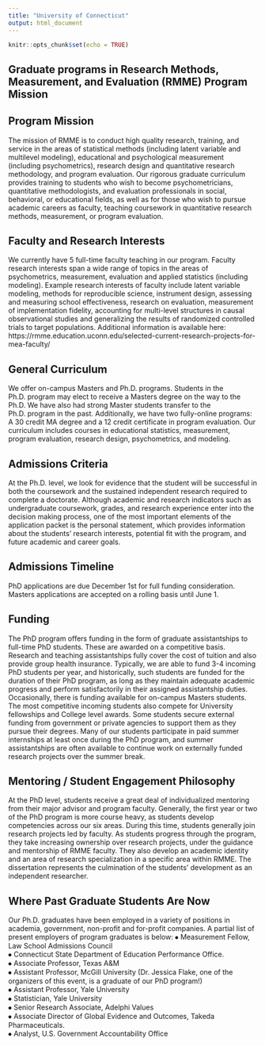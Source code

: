 ---
title: "University of Connecticut"
output: html_document
---

```{r setup, include=FALSE}
knitr::opts_chunk$set(echo = TRUE)
```


## Graduate programs in Research Methods, Measurement, and Evaluation (RMME) Program Mission {-}

## Program Mission  {-}
The mission of RMME is to conduct high quality research, training, and service in the areas of statistical methods (including latent variable and multilevel modeling), educational and psychological measurement (including psychometrics), research design and quantitative research methodology, and program evaluation. Our rigorous graduate curriculum provides training to students who wish to become psychometricians, quantitative methodologists, and evaluation professionals in social, behavioral, or educational fields, as well as for those who wish to pursue academic careers as faculty, teaching coursework in quantitative research methods, measurement, or program evaluation.


## Faculty and Research Interests  {-}
We currently have 5 full-time faculty teaching in our program. Faculty research interests span a wide range of topics in the areas of psychometrics, measurement, evaluation and applied statistics (including modeling). Example research interests of faculty include latent variable modeling, methods for reproducible science, instrument design, assessing and measuring school effectiveness, research on evaluation, measurement of implementation fidelity, accounting for multi-level structures in causal observational studies and generalizing the results of randomized controlled trials to target populations. Additional information is available here:
https://rmme.education.uconn.edu/selected-current-research-projects-for-mea-faculty/




## General Curriculum  {-}
We offer on-campus Masters and Ph.D. programs. Students in the Ph.D. program may elect to receive a Masters degree on the way to the Ph.D. We have also had strong Master students transfer to the Ph.D. program in the past.
Additionally, we have two fully-online programs: A 30 credit MA degree and a 12 credit certificate in program evaluation.
Our curriculum includes courses in educational statistics, measurement, program evaluation, research design, psychometrics, and modeling.






## Admissions Criteria  {-}
At the Ph.D. level, we look for evidence that the student will be successful in both the coursework and the sustained independent research required to complete a doctorate. Although academic and research indicators such as undergraduate coursework, grades, and research experience enter into the decision making process, one of the most important elements of the application packet is the personal statement, which provides information about the students’ research interests, potential fit with the program, and future academic
and career goals.
 


## Admissions Timeline  {-}
PhD applications are due December 1st for full funding consideration. Masters applications are accepted on a rolling basis until June 1.





## Funding  {-}
The PhD program offers funding in the form of graduate assistantships to full-time PhD students. These are awarded on a competitive basis. Research and teaching assistantships fully cover the cost of tuition and also provide group health insurance. Typically, we are able to fund 3-4 incoming PhD students per year, and historically, such students are funded for the duration of their PhD program, as long as they maintain adequate academic progress and perform satisfactorily in their assigned assistantship duties. Occasionally, there is funding available for on-campus Masters students. The most competitive incoming students also compete for University fellowships and College level awards. Some students secure external funding from government or private agencies to support them as they pursue their degrees. Many of our students participate in paid summer internships at least once during the PhD program, and summer assistantships are often available to continue work on externally funded research projects over the summer break.


## Mentoring / Student Engagement Philosophy  {-}
At the PhD level, students receive a great deal of individualized mentoring from their major advisor and program faculty. Generally, the first year or two of the PhD program is more course heavy, as students develop competencies across our six areas. During this time, students generally join research projects led by faculty. As students progress through the program, they take increasing ownership over research projects, under the guidance and mentorship of RMME faculty. They also develop an academic identity and an area of research specialization in a specific area within RMME. The dissertation represents the culmination of the students’ development as an independent researcher.






## Where Past Graduate Students Are Now  {-}
Our Ph.D. graduates have been employed in a variety of positions in academia, government, non-profit and for-profit companies. A partial list of present employers of program graduates is below:
⦁	Measurement Fellow, Law School Admissions Council  
⦁	Connecticut State Department of Education Performance Office.  
⦁	Associate Professor, Texas A&M  
⦁	Assistant Professor, McGill University (Dr. Jessica Flake, one of the organizers of this event, is a graduate of our PhD program!)  
⦁	Assistant Professor, Yale University  
⦁	Statistician, Yale University  
⦁	Senior Research Associate, Adelphi Values  
⦁	Associate Director of Global Evidence and Outcomes, Takeda Pharmaceuticals.  
⦁	Analyst, U.S. Government Accountability Office  



